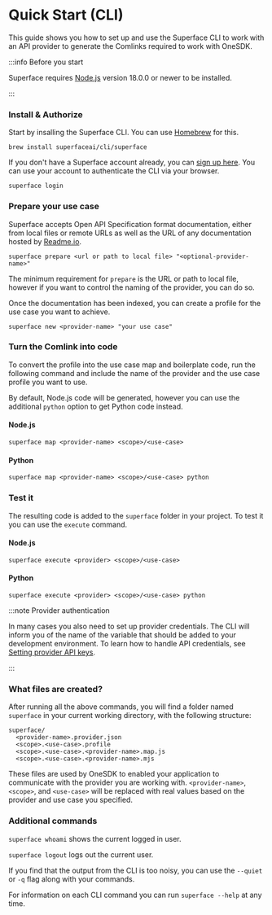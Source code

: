 # Quick Start (CLI)

This guide shows you how to set up and use the Superface CLI to work with an API provider to generate the Comlinks required to work with OneSDK.

:::info Before you start

Superface requires [Node.js](https://nodejs.dev/) version 18.0.0 or newer to be installed.

:::

<div class="count-steps-h3">

### Install & Authorize

Start by insalling the Superface CLI. You can use [Homebrew](https://brew.sh/) for this.

```shell
brew install superfaceai/cli/superface
```

If you don't have a Superface account already, you can [sign up here](https://superface.ai/create-account). You can use your account to authenticate the CLI via your browser.

```shell
superface login
```

### Prepare your use case

Superface accepts Open API Specification format documentation, either from local files or remote URLs as well as the URL of any documentation hosted by [Readme.io](https://readme.io).

```shell
superface prepare <url or path to local file> "<optional-provider-name>"
```

The minimum requirement for `prepare` is the URL or path to local file, however if you want to control the naming of the provider, you can do so.

Once the documentation has been indexed, you can create a profile for the use case you want to achieve.

```shell
superface new <provider-name> "your use case"
```

### Turn the Comlink into code

To convert the profile into the use case map and boilerplate code, run the following command and include the name of the provider and the use case profile you want to use.

By default, Node.js code will be generated, however you can use the additional `python` option to get Python code instead.

#### Node.js

```shell
superface map <provider-name> <scope>/<use-case>
```

#### Python

```shell
superface map <provider-name> <scope>/<use-case> python
```

### Test it

The resulting code is added to the `superface` folder in your project. To test it you can use the `execute` command.

#### Node.js

```shell
superface execute <provider> <scope>/<use-case>
```

#### Python

```shell
superface execute <provider> <scope>/<use-case> python
```

:::note Provider authentication

In many cases you also need to set up provider credentials. The CLI will inform you of the name of the variable that should be added to your development environment. To learn how to handle API credentials, see [Setting provider API keys](../guides/api-keys.md).

:::

### What files are created?

After running all the above commands, you will find a folder named `superface` in your current working directory, with the following structure:

```shell
superface/
  <provider-name>.provider.json
  <scope>.<use-case>.profile
  <scope>.<use-case>.<provider-name>.map.js
  <scope>.<use-case>.<provider-name>.mjs
```

These files are used by OneSDK to enabled your application to communicate with the provider you are working with. `<provider-name>`, `<scope>`, and `<use-case>` will be replaced with real values based on the provider and use case you specified.

### Additional commands

`superface whoami` shows the current logged in user.

`superface logout` logs out the current user.

If you find that the output from the CLI is too noisy, you can use the `--quiet` or `-q` flag along with your commands.

For information on each CLI command you can run `superface --help` at any time.

</div>
